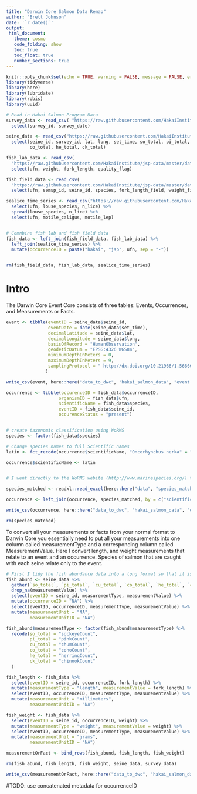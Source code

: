 ```yaml
---
title: "Darwin Core Salmon Data Remap"
author: "Brett Johnson"
date: '`r date()`'
output:
 html_document:
   theme: cosmo
   code_folding: show
   toc: true
   toc_float: true
   number_sections: true
---
```



```r
knitr::opts_chunk$set(echo = TRUE, warning = FALSE, message = FALSE, error = FALSE)
library(tidyverse)
library(here)
library(lubridate)
library(robis)
library(uuid)

# Read in Hakai Salmon Program Data
survey_data <- read_csv( "https://raw.githubusercontent.com/HakaiInstitute/jsp-data/master/data/survey_data.csv") %>% 
  select(survey_id, survey_date)

seine_data <- read_csv("https://raw.githubusercontent.com/HakaiInstitute/jsp-data/master/data/seine_data.csv") %>% 
  select(seine_id, survey_id, lat, long, set_time, so_total, pi_total, cu_total, 
         co_total, he_total, ck_total)

fish_lab_data <- read_csv(
  "https://raw.githubusercontent.com/HakaiInstitute/jsp-data/master/data/fish_lab_data.csv") %>% 
  select(ufn, weight, fork_length, quality_flag)

fish_field_data <- read_csv(
  "https://raw.githubusercontent.com/HakaiInstitute/jsp-data/master/data/fish_field_data.csv") %>% 
  select(ufn, semsp_id, seine_id, species, fork_length_field, weight_field)

sealice_time_series <- read_csv("https://raw.githubusercontent.com/HakaiInstitute/jsp-time-series/master/data/sealice_time_series.csv") %>% 
  select(ufn, louse_species, n_lice) %>% 
  spread(louse_species, n_lice) %>% 
  select(ufn, motile_caligus, motile_lep)


# Comnbine fish lab and fish field data
fish_data <- left_join(fish_field_data, fish_lab_data) %>% 
  left_join(sealice_time_series) %>% 
  mutate(occurrenceID = paste("hakai", "jsp", ufn, sep = "-"))


rm(fish_field_data, fish_lab_data, sealice_time_series)
```

# Intro

The Darwin Core Event Core consists of three tables: Events, Occurrences, and Measurements or Facts.


```r

event <- tibble(eventID = seine_data$seine_id,
                eventDate = date(seine_data$set_time),
                decimalLatitude = seine_data$lat,
                decimalLongitude = seine_data$long,
                basisOfRecord = "HumanObservation",
                geodeticDatum = "EPSG:4326 WGS84",
                minimumDepthInMeters = 0,
                maximumDepthInMeters = 9,
                samplingProtocol = " http://dx.doi.org/10.21966/1.566666" # This is the DOI for the Hakai Salmon Data Package that contains the sanpling protocol
               )

write_csv(event, here::here("data_to_dwc", "hakai_salmon_data", "event.csv"))
```

```r

occurrence <- tibble(occurenceID = fish_data$occurrenceID,
                    organismID = fish_data$ufn,
                    scientificName = fish_data$species,
                    eventID = fish_data$seine_id,
                    occurenceStatus = "present")


# create taxonomic classification using WoRMS
species <- factor(fish_data$species)

# Change species names to full Scientific names 
latin <- fct_recode(occurrence$scientificName, "Oncorhynchus nerka" = "SO", "Oncorhynchus gorbuscha" = "PI", "Oncorhynchus keta" = "CU", "Oncorhynchus kisutch" = "CO", "Clupea pallasii" = "HE", "Oncorhynchus tshawytscha" = "CK")

occurrence$scientificName <- latin


# I went directly to the WoRMS webite (http://www.marinespecies.org/) to download the full taxonomic levels for the salmon species I have and put the WoRMS output (species_matched.xls) table in this project

species_matched <- readxl::read_excel(here::here("data", "species_matched.xls"))

occurrence <- left_join(occurrence, species_matched, by = c("scientificName" = "ScientificName...1"))

write_csv(occurrence, here::here("data_to_dwc", "hakai_salmon_data", "occurrence.csv"))

rm(species_matched)
```


To convert all your measurements or facts from your normal format to Darwin Core you essentially need to put all your measurements into one column called measurementType and a corresponding column called MeasurementValue. Here I convert length, and weight measurements that relate to an event and an occurrence. Species of salmon that are caught with each seine relate only to the event.

```r

# First I tidy the fish abundance data into a long format so that it is a measurement that relates to an event
fish_abund <- seine_data %>% 
  gather(`so_total`, `pi_total`, `cu_total`, `co_total`, `he_total`, `ck_total`, key = measurementType, value = measurementValue) %>% 
  drop_na(measurementValue) %>% 
  select(eventID = seine_id, measurementType, measurementValue) %>% 
  mutate(occurrenceID = "NA") %>% 
  select(eventID, occurrenceID, measurementType, measurementValue) %>% 
  mutate(measurementUnit = "NA",
         measurementUnitID = "NA")

fish_abund$measurementType <- factor(fish_abund$measurementType) %>% 
  recode(so_total = "sockeyeCount",
         pi_total = "pinkCount",
         cu_total = "chumCount",
         co_total = "cohoCount",
         he_total = "herringCount",
         ck_total = "chinookCount"
  )

fish_length <- fish_data %>% 
  select(eventID = seine_id, occurrenceID, fork_length) %>% 
  mutate(measurementType = "length", measurementValue = fork_length) %>% 
  select(eventID, occurrenceID, measurementType, measurementValue) %>% 
  mutate(measurementUnit = "millimeters",
         measurementUnitID = "NA")

fish_weight <- fish_data %>% 
  select(eventID = seine_id, occurrenceID, weight) %>% 
  mutate(measurementType = "weight", measurementValue = weight) %>% 
  select(eventID, occurrenceID, measurementType, measurementValue) %>% 
  mutate(measurementUnit = "grams",
         measurementUnitID = "NA")

measurementOrFact <- bind_rows(fish_abund, fish_length, fish_weight)

rm(fish_abund, fish_length, fish_weight, seine_data, survey_data)

write_csv(measurementOrFact, here::here("data_to_dwc", "hakai_salmon_data", "measurementOrFact.csv"))
```

#TODO: use concatenated metadata for occurrenceID

